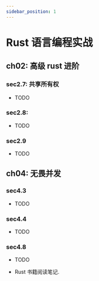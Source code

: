 ```yaml
---
sidebar_position: 1
---
```


# Rust 语言编程实战


## ch02: 高级 rust 进阶


### sec2.7: 共享所有权

- TODO

### sec2.8:

- TODO


### sec2.9

- TODO


## ch04: 无畏并发

### sec4.3

- TODO

### sec4.4

- TODO

### sec4.8

- TODO



- Rust 书籍阅读笔记.

